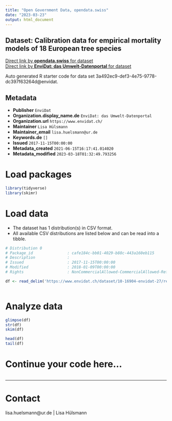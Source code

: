 ```yaml
---
title: "Open Government Data, opendata.swiss"
date: "2023-03-23"
output: html_document
---
```


## Dataset: Calibration data for empirical mortality models of 18 European tree species



[Direct link by **opendata.swiss** for dataset](https://opendata.swiss/de/dataset/calibration-data-for-empirical-mortality-models-of-18-european-tree-species)<br>
[Direct link by **EnviDat: das Umwelt-Datenportal** for dataset](https://www.envidat.ch/#/metadata/10-16904-envidat-27)

Auto generated R starter code for data set 3a492ec9-def3-4e75-9778-dc397f63264d@envidat.

## Metadata

- **Publisher** `EnviDat`
- **Organization.display_name.de** `EnviDat: das Umwelt-Datenportal`
- **Organization.url** `https://www.envidat.ch/`
- **Maintainer** `Lisa Hülsmann`
- **Maintainer_email** `lisa.huelsmann@ur.de`
- **Keywords.de** `[]`
- **Issued** `2017-11-15T00:00:00`
- **Metadata_created** `2021-06-15T16:17:41.014020`
- **Metadata_modified** `2023-03-18T01:32:49.793256`


# Load packages

```r

library(tidyverse)
library(skimr)

```

# Load data

-   The dataset has 1 distribution(s) in CSV format.
-   All available CSV distributions are listed below and can be read into a tibble.

```r

# Distribution 0
# Package_id               : cafe184c-bb01-4029-b88c-443a160eb115
# Description              : 
# Issued                   : 2017-11-15T00:00:00
# Modified                 : 2018-01-09T00:00:00
# Rights                   : NonCommercialAllowed-CommercialAllowed-ReferenceRequired

df <- read_delim('https://www.envidat.ch/dataset/10-16904-envidat-27/resource/2a82fbff-34f5-4464-a7d4-664ef43a1303')



```

# Analyze data

```r

glimpse(df)
str(df)
skim(df)

head(df)
tail(df)

```

# Continue your code here...

```r

```

------------------------------------------------------------------------

# Contact

lisa.huelsmann@ur.de | Lisa Hülsmann
